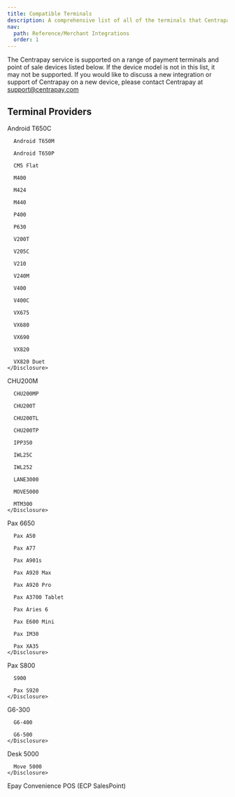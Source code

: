 ```yaml
---
title: Compatible Terminals
description: A comprehensive list of all of the terminals that Centrapay supports.
nav:
  path: Reference/Merchant Integrations
  order: 1
---
```


The Centrapay service is supported on a range of payment terminals and point of sale devices listed below. If the device model is not in this list, it may not be supported. If you would like to discuss a new integration or support of Centrapay on a new device, please contact Centrapay at support@centrapay.com

## Terminal Providers

 <AccordionListWrapper>
  <div>
    <Disclosure client:visible title="Verifone">
      Android T650C

      Android T650M

      Android T650P

      CM5 Flat

      M400

      M424

      M440

      P400

      P630

      V200T

      V205C

      V210

      V240M

      V400

      V400C

      VX675

      VX680

      VX690

      VX820

      VX820 Duet
    </Disclosure>
  </div>

  <div>
    <Disclosure client:visible title="Windcave">
      CHU200M

      CHU200MP

      CHU200T

      CHU200TL

      CHU200TP

      IPP350

      IWL25C

      IWL252

      LANE3000

      MOVE5000

      MTM300
    </Disclosure>
  </div>

  <div>
    <Disclosure client:visible title="Sektor">
      Pax 6650

      Pax A50

      Pax A77

      Pax A901s

      Pax A920 Max

      Pax A920 Pro

      Pax A3700 Tablet

      Pax Aries 6

      Pax E600 Mini

      Pax IM30

      Pax XA35
    </Disclosure>
  </div>

  <div>
    <Disclosure client:visible title="Smartpay">
      Pax S800

      S900

      Pax S920
    </Disclosure>
  </div>

  <div>
    <Disclosure client:visible title="Invenco">
      G6-300

      G6-400

      G6-500
    </Disclosure>
  </div>

  <div>
    <Disclosure client:visible title="Skyzer">
      Desk 5000

      Move 5000
    </Disclosure>
  </div>

  <div>
    <Disclosure client:visible title="SalesPoint">
      Epay Convenience POS (ECP SalesPoint)
    </Disclosure>
  </div>
 </AccordionListWrapper>


